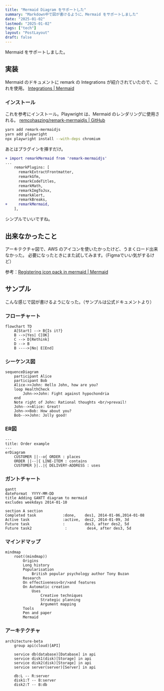 ```yaml
---
title: "Mermaid Diagram をサポートした"
summary: "Markdown中で図が書けるように、Mermaid をサポートしました"
date: "2025-01-02"
lastmod: "2025-01-02"
tags: ["tech"]
layout: "PostLayout"
draft: false
---
```


Mermaid をサポートしました。

## 実装

Mermaid のドキュメントに remark の Integrations が紹介されていたので、これを使用。
[Integrations | Mermaid](https://mermaid.js.org/ecosystem/integrations-community.html#:~:text=remark-,remark%2Dmermaidjs,-Sphinx)

### インストール

これを参考にインストール。Playwright は、Mermaid のレンダリングに使用される。
[remcohaszing/remark-mermaidjs | GitHub](https://github.com/remcohaszing/remark-mermaidjs)

```bash
yarn add remark-mermaidjs
yarn add playwright
npx playwright install --with-deps chromium
```

あとはプラグインを挿すだけ。

```diff
+ import remarkMermaid from 'remark-mermaidjs'
...
    remarkPlugins: [
      remarkExtractFrontmatter,
      remarkGfm,
      remarkCodeTitles,
      remarkMath,
      remarkImgToJsx,
      remarkAlert,
      remarkBreaks,
+     remarkMermaid,
    ],
```

シンプルでいいですね。

## 出来なかったこと

アーキテクチャ図で、AWS のアイコンを使いたかったけど、うまくロード出来なかった。
必要になったときにまた試してみます。（Figmaでいい気がするけど）

参考：[Registering icon pack in mermaid | Mermaid](https://mermaid.js.org/config/icons.html)

## サンプル

こんな感じで図が書けるようになった。（サンプルは公式ドキュメントより）

### フローチャート

```mermaid
flowchart TD
    A[Start] --> B{Is it?}
    B -->|Yes| C[OK]
    C --> D[Rethink]
    D --> B
    B ---->|No| E[End]
```

### シーケンス図

```mermaid
sequenceDiagram
    participant Alice
    participant Bob
    Alice->>John: Hello John, how are you?
    loop HealthCheck
        John->>John: Fight against hypochondria
    end
    Note right of John: Rational thoughts <br/>prevail!
    John-->>Alice: Great!
    John->>Bob: How about you?
    Bob-->>John: Jolly good!
```

### ER図

```mermaid
---
title: Order example
---
erDiagram
    CUSTOMER ||--o{ ORDER : places
    ORDER ||--|{ LINE-ITEM : contains
    CUSTOMER }|..|{ DELIVERY-ADDRESS : uses
```

### ガントチャート

```mermaid
gantt
dateFormat  YYYY-MM-DD
title Adding GANTT diagram to mermaid
excludes weekdays 2014-01-10

section A section
Completed task            :done,    des1, 2014-01-06,2014-01-08
Active task               :active,  des2, 2014-01-09, 3d
Future task               :         des3, after des2, 5d
Future task2               :         des4, after des3, 5d
```

### マインドマップ

```mermaid
mindmap
    root((mindmap))
        Origins
        Long history
        Popularisation
            British popular psychology author Tony Buzan
        Research
        On effectiveness<br/>and features
        On Automatic creation
            Uses
                Creative techniques
                Strategic planning
                Argument mapping
        Tools
        Pen and paper
        Mermaid
```

### アーキテクチャ

```mermaid
architecture-beta
    group api(cloud)[API]

    service db(database)[Database] in api
    service disk1(disk)[Storage] in api
    service disk2(disk)[Storage] in api
    service server(server)[Server] in api

    db:L -- R:server
    disk1:T -- B:server
    disk2:T -- B:db
```

